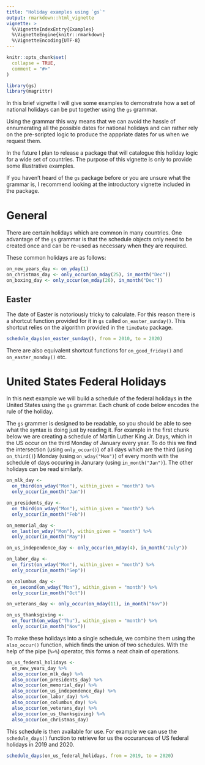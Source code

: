 ```yaml
---
title: "Holiday examples using `gs`"
output: rmarkdown::html_vignette
vignette: >
  %\VignetteIndexEntry{Examples}
  %\VignetteEngine{knitr::rmarkdown}
  %\VignetteEncoding{UTF-8}
---
```


```r
knitr::opts_chunk$set(
  collapse = TRUE,
  comment = "#>"
)
```

```r
library(gs)
library(magrittr)
```

In this brief vignette I will give some examples to demonstrate how a set of 
national holidays can be put together using the `gs` grammar.

Using the grammar this way means that we can avoid the hassle of ennumerating
all the possible dates for national holidays and can rather rely on the 
pre-scripted logic to produce the apppriate dates for us when we request them.

In the future I plan to release a package that will catalogue this holiday
logic for a wide set of countries. The purpose of this vignette is only to 
provide some illustrative examples.

If you haven't heard of the `gs` package before or you are unsure what the 
grammar is, I recommend looking at the introductory vignette included in the
package.

# General

There are certain holidays which are common in many countries. One advantage
of the `gs` grammar is that the schedule objects only need to be created once
and can be re-used as necessary when they are required.

These common holidays are as follows:

```r
on_new_years_day <- on_yday(1)
on_christmas_day <- only_occur(on_mday(25), in_month("Dec"))
on_boxing_day <- only_occur(on_mday(26), in_month("Dec"))
```

## Easter

The date of Easter is notoriously tricky to calculate. For this reason there
is a shortcut function provided for it in `gs` called `on_easter_sunday()`.
This shortcut relies on the algorithm provided in the `timeDate` package.

```r
schedule_days(on_easter_sunday(), from = 2010, to = 2020)
```

There are also equivalent shortcut functions for `on_good_friday()` and
`on_easter_monday()` etc.

# United States Federal Holidays

In this next example we will build a schedule of the federal holidays in the
United States using the `gs` grammar. Each chunk of code below encodes the
rule of the holiday.

The `gs` grammer is designed to be readable, so you should be able to see what
the syntax is doing just by reading it. For example in the first chunk below
we are creating a schedule of Martin Luther King Jr. Days, which in the US occur 
on the third Monday of January every year. To do this we find the intersection
(using `only_occur()`) of all days which are the third (using `on_third()`) 
Monday (using `on_wday("Mon")`) of every month with the schedule of days 
occuring in Janurary (using `in_month("Jan")`). The other holidays can be 
read similarly.

```r
on_mlk_day <- 
  on_third(on_wday("Mon"), within_given = "month") %>% 
  only_occur(in_month("Jan"))

on_presidents_day <- 
  on_third(on_wday("Mon"), within_given = "month") %>% 
  only_occur(in_month("Feb"))

on_memorial_day <-
  on_last(on_wday("Mon"), within_given = "month") %>% 
  only_occur(in_month("May"))

on_us_independence_day <- only_occur(on_mday(4), in_month("July"))

on_labor_day <-
  on_first(on_wday("Mon"), within_given = "month") %>% 
  only_occur(in_month("Sep"))

on_columbus_day <-
  on_second(on_wday("Mon"), within_given = "month") %>% 
  only_occur(in_month("Oct"))

on_veterans_day <- only_occur(on_mday(11), in_month("Nov"))

on_us_thanksgiving <- 
  on_fourth(on_wday("Thu"), within_given = "month") %>% 
  only_occur(in_month("Nov"))
```

To make these holidays into a single schedule, we combine them using the 
`also_occur()` function, which finds the union of two schedules. With the 
help of the pipe (`%>%`) operator, this forms a neat chain of operations.

```r
on_us_federal_holidays <-
  on_new_years_day %>% 
  also_occur(on_mlk_day) %>% 
  also_occur(on_presidents_day) %>% 
  also_occur(on_memorial_day) %>% 
  also_occur(on_us_independence_day) %>% 
  also_occur(on_labor_day) %>% 
  also_occur(on_columbus_day) %>% 
  also_occur(on_veterans_day) %>% 
  also_occur(on_us_thanksgiving) %>% 
  also_occur(on_christmas_day)
```

This schedule is then available for use. For example we can use the 
`schedule_days()` function to retrieve for us the occurances of US federal
holidays in 2019 and 2020.

```r
schedule_days(on_us_federal_holidays, from = 2019, to = 2020)
```

